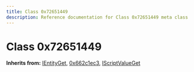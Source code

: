 ```yaml
---
title: Class 0x72651449
description: Reference documentation for Class 0x72651449 meta class
---
```



# Class 0x72651449

**Inherits from:** [IEntityGet](/classes/ientityget), [0x662c1ec3](/classes/0x662c1ec3), [IScriptValueGet](/classes/iscriptvalueget)

<ClassDetails file="/db/classes/0x72651449.14aea93ac6c4.json" />
